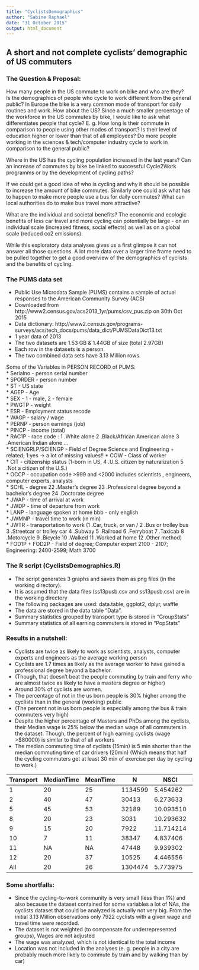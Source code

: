 ```yaml
---
title: "CyclistsDemographics"
author: "Sabine Raphael"
date: "31 October 2015"
output: html_document
---
```


## A short and not complete cyclists' demographic of US commuters

### The Question & Proposal:

   How many people in the US commute to work on bike and who are they?  
   Is the demographics of people who cycle to work different from the general public?
   In Europe the bike is a very common mode of transport for daily routines and work. 
   How about the US? Since a much smaller percentage of the workforce in the US commutes by bike,
   I would like to ask what differentiates people that cycle? E. g. How long is their
   commute in comparison to people using other modes of transport? Is their level of education
   higher or lower than that of all employees? Do more people working in the sciences & tech/computer industry 
   cycle to work in comparison to the general public? 
 
   Where in the US has the cycling population increased in the last years? Can an increase of commutes by 
   bike be linked to successful Cycle2Work programms or by the development of cycling paths? 
   
   If we could get a good idea of who is cycling and why it should be possible to increase the amount of 
   bike commutes. Similarly one could ask what has to happen to make more people use a bus for daily commutes? 
   What can local authorities do to make bus travel more attractive?
   
   What are the individual and societal benefits?
   The economic and ecologic benefits of less car travel and more cycling can potentially be 
   large - on an individual scale (increased fitness, social effects) as well as on a global scale (reduced co2 emissions).
   
   
   While this exploratory data analyses gives us a first glimpse it can not answer all those questions. A lot more data over a larger time frame need to be pulled together to get a good overview of the demographics of cyclists and the benefits of cycling.  
   
   
### The PUMS data set
- Public Use Microdata Sample (PUMS) contains a sample of actual responses to the American Community Survey (ACS)
- Downloaded from http://www2.census.gov/acs2013_1yr/pums/csv_pus.zip on 30th Oct 2015
- Data dictionary: http://www2.census.gov/programs-surveys/acs/tech_docs/pums/data_dict/PUMSDataDict13.txt
- 1 year data of 2013
- The two datasets are 1.53 GB & 1.44GB of size (total 2.97GB)
- Each row in the datasets is a person.
- The two combined data sets have 3.13 Million rows.


Some of the Variables in PERSON RECORD of PUMS:  
 * Serialno - person serial number  
 * SPORDER - person number  
 * ST     - US state   
 * AGEP   -  Age  
 * SEX    - 1 - male, 2 - female  
 * PWGTP  - weight   
 * ESR    - Employment status recode   
 * WAGP   - salary / wage  
 * PERNP  - person earnings  (job)  
 * PINCP  - income (total)  
 * RAC1P  - race code :  1 .White alone 2 .Black/African American alone 3 .American Indian alone ...    
 * SCIENGRLP/SCIENGP - Field of Degree Science and Engineering + related; 1:yes  -> a lot of missing values!! 
 * COW  - Class of worker  
 * CIT  - citizenship status (1-born in US, 4 .U.S. citizen by naturalization 5 .Not a citizen of the U.S.)  
 * OCCP - occupation code >999 and <2000 includes scientists , engineers, computer experts, analysts  
 * SCHL - degree   22 .Master's degree 23 .Professional degree beyond a bachelor's degree  24 .Doctorate degree   
 * JWAP - time of arrival at work    
 * JWDP - time of departure from work  
 * LANP - language spoken at home bbb - only english  
 * JWMNP - travel time to work (in min)  
 * JWTR  - transportation to work  (1 .Car, truck, or van /    2 .Bus or trolley bus    3 .Streetcar or trolley car 
  4 .Subway      5 .Railroad     6 .Ferryboat         7 .Taxicab       8 .Motorcycle
   9 .Bicycle     10 .Walked      11 .Worked at home   12 .Other method)  
* FOD1P  + FOD2P - Field of degree; Computer expert  2100 - 2107; Engineering: 2400-2599;  Math 3700  

### The R script (CyclistsDemographics.R)
- The script generates 3 graphs and saves them as png files (in the working directory).
- It is assumed that the data files (ss13pusb.csv and ss13pusb.csv) are in the working directory
- The following packages are used: data.table, ggplot2, dplyr, waffle
- The data are stored in the data table "Data".
- Summary statistics grouped by transport type is stored in "GroupStats"
- Summary statistics of all earning commuters is stored in "PopStats"


### Results in a nutshell:  
   - Cyclists are twice as likely to work as scientists, analysts, computer experts and engineers as the 
     average working person
   - Cyclists are 1.7 times as likely as the average worker to have gained a professional degree beyond a bachelor.
   - (Though, that doesn't beat the people commuting by train and ferry who are almost twice as likely to have 
      a masters degree or higher)
   - Around 30% of cyclists are women. 
   - The percentage of not in the us born people is 30% higher among the cyclists than in the general (working) public
   - (The percent not in us born people is especially among the bus & train commuters very high)
   - Despite the higher percentage of Masters and PhDs among the cyclists, their Median wage is 25% below 
     the median wage of all commuters in the dataset. Though, the percent of high earning cyclists (wage >$80000) 
     is similar to that of all workers
   - The median commuting time of cyclists (15min) is 5 min shorter than the median commuting time of car drivers (20min)
     (Which means that half the cycling commuters get at least 30 min of exercise per day by cycling to work.)
 
 
   Transport| MedianTime| MeanTime |  N    | NSCI    | NHighDegr | NUSborn  | NHighInc |NWomen   |TMode  
   ---------|-----------|----------|-------|---------|-----------|----------|----------|---------|-------  
         1  |     20    |   25     |1134599| 5.454262| 12.75570  |85.59421  |13.555450 |48.46787 | Car  
        2    |     40    |   47  | 30413  |6.273633  |10.94269 |67.91832  |9.762273 |52.45783     |    Bus
         5    |     45    |   53  | 32189 |10.093510  |25.03650 |66.22759 |29.118643 |48.23076 |Train/Ferry
         8     |    20     |  23   | 3031 |10.293632  |10.45859 |89.83834 |17.123062 |14.18674  | Motorbike
         9  |       15  |     20  |  7922 |11.714214  |22.54481 |80.52260 |14.188336 |29.31078   |     Bike
        10   |       7   |    11  | 38347 | 4.837406  |12.33995 |81.19540 |7.468642 |47.17188     |   Walk
        11    |     NA    |   NA  | 47448 | 9.939302  |18.47496 |85.76968 |23.554207 |49.57006     |   Home
        12     |    20     |  37  | 10525 | 4.446556  | 8.79810 |78.47031 |15.581948 |38.35629    |  Others
        All     | 20      |   26  | 1304474 | 5.773975|13.23445| 84.50287 | 14.06429 | 48.27946 |  All


### Some shortfalls:
- Since the cycling-to-work community is very small (less than 1%) and also because the dataset contained for some variables a lot of NAs, the cyclists dataset that could be analyzed is actually not very big. From the initial 3.13 Million observations only 7922 cyclists with a given wage and travel time were recorded.
- The dataset is not weighted (to compensate for underrepresented groups), Wages are not adjusted
- The wage was analyzed, which is not identical to the total income
- Location was not included in the analyses (e. g. people in a city are probably much more likely to commute by train and by walking than by car)



